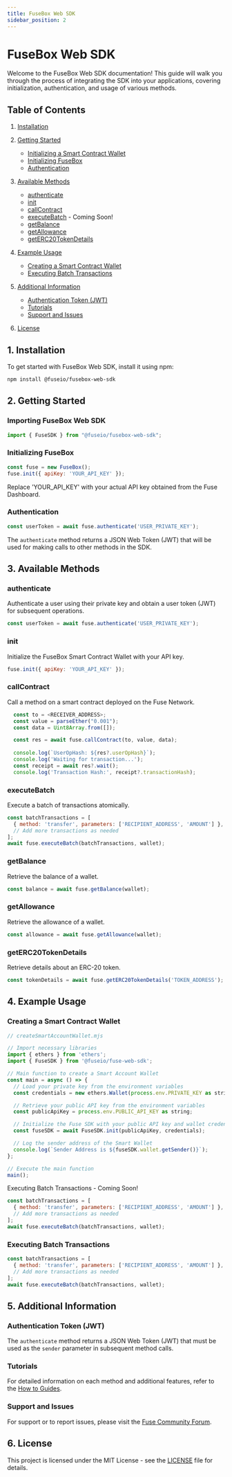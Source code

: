 ```yaml
---
title: FuseBox Web SDK
sidebar_position: 2
---
```


# FuseBox Web SDK

Welcome to the FuseBox Web SDK documentation! This guide will walk you through the process of integrating the SDK into your applications, covering initialization, authentication, and usage of various methods.

## Table of Contents

1. [Installation](#installation)

2. [Getting Started](#getting-started)
   - [Initializing a Smart Contract Wallet](#importing-fusebox-web-sdk)
   - [Initializing FuseBox](#initializing-fusebox)
   - [Authentication](#authentication)

3. [Available Methods](#available-methods)
   - [authenticate](#authenticate)
   - [init](#init)
   - [callContract](#callcontract)
   - [executeBatch](#executebatch) - Coming Soon!
   - [getBalance](#getbalance)
   - [getAllowance](#getallowance)
   - [getERC20TokenDetails](#geterc20tokendetails)

4. [Example Usage](#example-usage)
   - [Creating a Smart Contract Wallet](#creating-a-smart-contract-wallet)
   - [Executing Batch Transactions](#executing-batch-transactions)

5. [Additional Information](#additional-information)
   - [Authentication Token (JWT)](#authentication-token-jwt)
   - [Tutorials](#tutorial)
   - [Support and Issues](#support-and-issues)

6. [License](#license)

## 1. Installation<a name="installation"></a>

To get started with FuseBox Web SDK, install it using npm:

```bash
npm install @fuseio/fusebox-web-sdk
```

## 2. Getting Started<a name="getting-started"></a>

### Importing FuseBox Web SDK<a name="importing-fusebox-web-sdk"></a>

```javascript
import { FuseSDK } from "@fuseio/fusebox-web-sdk";
```

### Initializing FuseBox<a name="initializing-fusebox"></a>

```javascript
const fuse = new FuseBox();
fuse.init({ apiKey: 'YOUR_API_KEY' });
```

Replace 'YOUR_API_KEY' with your actual API key obtained from the Fuse Dashboard.

### Authentication<a name="authentication"></a>

```javascript
const userToken = await fuse.authenticate('USER_PRIVATE_KEY');
```

The `authenticate` method returns a JSON Web Token (JWT) that will be used for making calls to other methods in the SDK.

## 3. Available Methods<a name="available-methods"></a>

### authenticate<a name="authenticate"></a>

Authenticate a user using their private key and obtain a user token (JWT) for subsequent operations.

```javascript
const userToken = await fuse.authenticate('USER_PRIVATE_KEY');
```

### init<a name="init"></a>

Initialize the FuseBox Smart Contract Wallet  with your API key.

```javascript
fuse.init({ apiKey: 'YOUR_API_KEY' });
```

### callContract<a name="callcontract"></a>

Call a method on a smart contract deployed on the Fuse Network.

```javascript
  const to = <RECEIVER_ADDRESS>;
  const value = parseEther("0.001");
  const data = Uint8Array.from([]);

  const res = await fuse.callContract(to, value, data);
  
  console.log(`UserOpHash: ${res?.userOpHash}`);
  console.log('Waiting for transaction...');
  const receipt = await res?.wait();
  console.log('Transaction Hash:', receipt?.transactionHash);
```

### executeBatch<a name="executebatch"></a>

Execute a batch of transactions atomically.

```javascript
const batchTransactions = [
  { method: 'transfer', parameters: ['RECIPIENT_ADDRESS', 'AMOUNT'] },
  // Add more transactions as needed
];
await fuse.executeBatch(batchTransactions, wallet);
```

### getBalance<a name="getbalance"></a>

Retrieve the balance of a wallet.

```javascript
const balance = await fuse.getBalance(wallet);
```

### getAllowance<a name="getallowance"></a>

Retrieve the allowance of a wallet.

```javascript
const allowance = await fuse.getAllowance(wallet);
```

### getERC20TokenDetails<a name="geterc20tokendetails"></a>

Retrieve details about an ERC-20 token.

```javascript
const tokenDetails = await fuse.getERC20TokenDetails('TOKEN_ADDRESS');
```

## 4. Example Usage<a name="example-usage"></a>

### Creating a Smart Contract Wallet<a name="creating-a-smart-contract-wallet"></a>

```javascript
// createSmartAccountWallet.mjs

// Import necessary libraries
import { ethers } from 'ethers';
import { FuseSDK } from '@fuseio/fuse-web-sdk';

// Main function to create a Smart Account Wallet
const main = async () => {
  // Load your private key from the environment variables
  const credentials = new ethers.Wallet(process.env.PRIVATE_KEY as string);

  // Retrieve your public API key from the environment variables
  const publicApiKey = process.env.PUBLIC_API_KEY as string;

  // Initialize the Fuse SDK with your public API key and wallet credentials
  const fuseSDK = await FuseSDK.init(publicApiKey, credentials);

  // Log the sender address of the Smart Wallet
  console.log(`Sender Address is ${fuseSDK.wallet.getSender()}`);
};

// Execute the main function
main();
```

Executing Batch Transactions - Coming Soon!

```javascript
const batchTransactions = [
  { method: 'transfer', parameters: ['RECIPIENT_ADDRESS', 'AMOUNT'] },
  // Add more transactions as needed
];
await fuse.executeBatch(batchTransactions, wallet);

```

### Executing Batch Transactions<a name="executing-batch-transactions"></a>

```javascript
const batchTransactions = [
  { method: 'transfer', parameters: ['RECIPIENT_ADDRESS', 'AMOUNT'] },
  // Add more transactions as needed
];
await fuse.executeBatch(batchTransactions, wallet);
```

## 5. Additional Information<a name="additional-information"></a>

### Authentication Token (JWT)<a name="authentication-token-jwt"></a>

The `authenticate` method returns a JSON Web Token (JWT) that must be used as the `sender` parameter in subsequent method calls.

### Tutorials<a name="tutorial"></a>

For detailed information on each method and additional features, refer to the [How to Guides](/docs/category/how-to-guides).

### Support and Issues<a name="support-and-issues"></a>

For support or to report issues, please visit the [Fuse Community Forum](link_to_forum).

## 6. License<a name="license"></a>

This project is licensed under the MIT License - see the [LICENSE](link_to_license) file for details.
